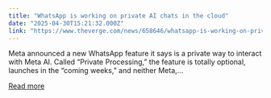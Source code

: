 ```yaml
---
title: "WhatsApp is working on private AI chats in the cloud"
date: "2025-04-30T15:21:32.000Z"
link: "https://www.theverge.com/news/658646/whatsapp-is-working-on-private-ai-chats-in-the-cloud"
---
```


Meta announced a new WhatsApp feature it says is a private way to interact with Meta AI. Called “Private Processing,” the feature is totally optional, launches in the “coming weeks,” and neither Meta,...

[Read more](https://www.theverge.com/news/658646/whatsapp-is-working-on-private-ai-chats-in-the-cloud)
